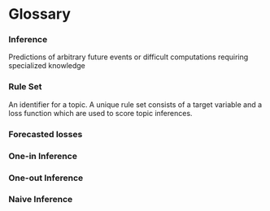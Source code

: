 # Glossary

### Inference

Predictions of arbitrary future events or difficult computations requiring specialized knowledge

### Rule Set

An identifier for a topic. A unique rule set consists of a target variable and a loss function which are used to score topic inferences.

### Forecasted losses

### One-in Inference

### One-out Inference

### Naive Inference